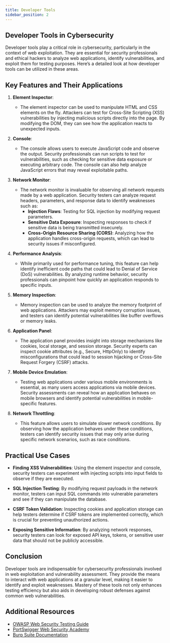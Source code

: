 ```yaml
---
title: Developer Tools
sidebar_position: 2
---
```


## Developer Tools in Cybersecurity

Developer tools play a critical role in cybersecurity, particularly in the context of web exploitation. They are essential for security professionals and ethical hackers to analyze web applications, identify vulnerabilities, and exploit them for testing purposes. Here’s a detailed look at how developer tools can be utilized in these areas.

## Key Features and Their Applications

1. **Element Inspector**:

   - The element inspector can be used to manipulate HTML and CSS elements on the fly. Attackers can test for Cross-Site Scripting (XSS) vulnerabilities by injecting malicious scripts directly into the page. By modifying the DOM, they can see how the application reacts to unexpected inputs.

2. **Console**:

   - The console allows users to execute JavaScript code and observe the output. Security professionals can run scripts to test for vulnerabilities, such as checking for sensitive data exposure or executing arbitrary code. The console can also help analyze JavaScript errors that may reveal exploitable paths.

3. **Network Monitor**:

   - The network monitor is invaluable for observing all network requests made by a web application. Security testers can analyze request headers, parameters, and response data to identify weaknesses such as:
     - **Injection Flaws**: Testing for SQL injection by modifying request parameters.
     - **Sensitive Data Exposure**: Inspecting responses to check if sensitive data is being transmitted insecurely.
     - **Cross-Origin Resource Sharing (CORS)**: Analyzing how the application handles cross-origin requests, which can lead to security issues if misconfigured.

4. **Performance Analysis**:

   - While primarily used for performance tuning, this feature can help identify inefficient code paths that could lead to Denial of Service (DoS) vulnerabilities. By analyzing runtime behavior, security professionals can pinpoint how quickly an application responds to specific inputs.

5. **Memory Inspection**:

   - Memory inspection can be used to analyze the memory footprint of web applications. Attackers may exploit memory corruption issues, and testers can identify potential vulnerabilities like buffer overflows or memory leaks.

6. **Application Panel**:

   - The application panel provides insight into storage mechanisms like cookies, local storage, and session storage. Security experts can inspect cookie attributes (e.g., Secure, HttpOnly) to identify misconfigurations that could lead to session hijacking or Cross-Site Request Forgery (CSRF) attacks.

7. **Mobile Device Emulation**:

   - Testing web applications under various mobile environments is essential, as many users access applications via mobile devices. Security assessments can reveal how an application behaves on mobile browsers and identify potential vulnerabilities in mobile-specific features.

8. **Network Throttling**:
   - This feature allows users to simulate slower network conditions. By observing how the application behaves under these conditions, testers can identify security issues that may only arise during specific network scenarios, such as race conditions.

## Practical Use Cases

- **Finding XSS Vulnerabilities**:
  Using the element inspector and console, security testers can experiment with injecting scripts into input fields to observe if they are executed.

- **SQL Injection Testing**:
  By modifying request payloads in the network monitor, testers can input SQL commands into vulnerable parameters and see if they can manipulate the database.

- **CSRF Token Validation**:
  Inspecting cookies and application storage can help testers determine if CSRF tokens are implemented correctly, which is crucial for preventing unauthorized actions.

- **Exposing Sensitive Information**:
  By analyzing network responses, security testers can look for exposed API keys, tokens, or sensitive user data that should not be publicly accessible.

## Conclusion

Developer tools are indispensable for cybersecurity professionals involved in web exploitation and vulnerability assessment. They provide the means to interact with web applications at a granular level, making it easier to identify and exploit weaknesses. Mastery of these tools not only enhances testing efficiency but also aids in developing robust defenses against common web vulnerabilities.

## Additional Resources

- [OWASP Web Security Testing Guide](https://owasp.org/www-project-web-security-testing-guide/)
- [PortSwigger Web Security Academy](https://portswigger.net/web-security)
- [Burp Suite Documentation](https://portswigger.net/burp/documentation)
